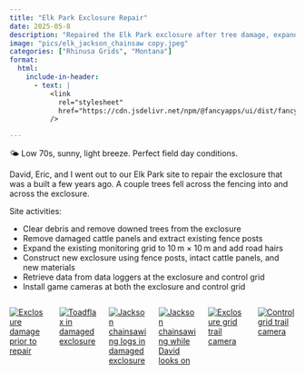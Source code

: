```yaml
---
title: "Elk Park Exclosure Repair"
date: 2025-05-8
description: "Repaired the Elk Park exclosure after tree damage, expanded the monitoring grid, and installed trail cameras and data loggers at both the exclosure and control sites."
image: "pics/elk_jackson_chainsaw copy.jpeg"
categories: ["Rhinusa Grids", "Montana"]
format:
  html:
    include-in-header:
      - text: |
          <link
            rel="stylesheet"
            href="https://cdn.jsdelivr.net/npm/@fancyapps/ui/dist/fancybox.css"
          />

---
```


::: {.callout-note title="Weather"}
🌤️ Low 70s, sunny, light breeze. Perfect field day conditions.
:::
David, Eric, and I went out to our Elk Park site to repair the exclosure that was a built a few years ago. A couple trees fell across the fencing into and across the exclosure. 

Site activities:

- Clear debris and remove downed trees from the exclosure
- Remove damaged cattle panels and extract existing fence posts
- Expand the existing monitoring grid to 10 m × 10 m and add road hairs
- Construct new exclosure using fence posts, intact cattle panels, and new materials
- Retrieve data from data loggers at the exclosure and control grid
- Install game cameras at both the exclosure and control grid

:::{.columns}

::: {.column width="33%" .px-2}
[![Exclosure damage prior to repair](pics/elk_treedown.jpg)](pics/elk_treedown.jpg){data-fancybox="gallery" 
data-caption="Exclosure damage prior to repair"}
:::

::: {.column width="33%" .px-2}
[![Toadflax in damaged exclosure](pics/elk_excl_toadflax.jpg)](pics/elk_excl_toadflax.jpg){data-fancybox="gallery" 
data-caption="Toadflax in damaged exclosure"}
:::

::: {.column width="33%" .px-2}
[![Jackson chainsawing logs in damaged exclosure](pics/elk_jackson_chainsaw.jpeg)](pics/elk_jackson_chainsaw.jpeg){data-fancybox="gallery" 
data-caption="Jackson chainsawing logs in damaged exclosure"}
:::

::: {.column width="33%" .px-2}
[![Jackson chainsawing while David looks on](pics/elk_chainsaw_davidwatch.jpeg)](pics/elk_chainsaw_davidwatch.jpeg){data-fancybox="gallery"
data-caption="Jackson chainsawing while David looks on"}
:::

::: {.column width="33%" .px-2}
[![Exclosure grid trail camera](pics/elk_exclosure_cam.jpeg)](pics/elk_exclosure_cam.jpeg){data-fancybox="gallery"
data-caption="Exclosure grid trail camera"}
:::

:::{.column width="33%" .px-2}
[![Control grid trail camera](pics/elk_control_cam.jpeg)](pics/elk_control_cam.jpeg){data-fancybox="gallery"
data-caption="Control grid trail camera"}
:::
:::
